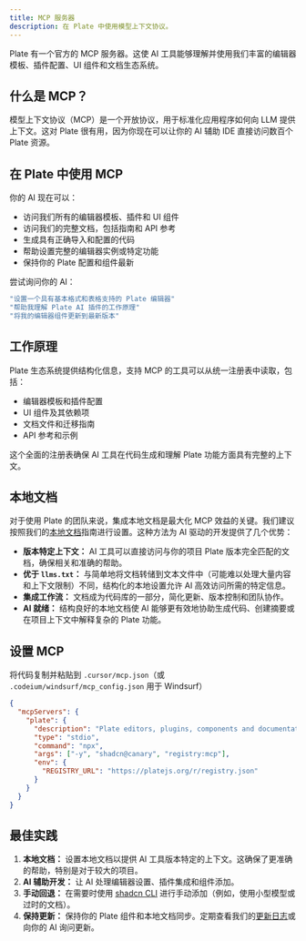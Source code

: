 ```yaml
---
title: MCP 服务器
description: 在 Plate 中使用模型上下文协议。
---
```


Plate 有一个官方的 MCP 服务器。这使 AI 工具能够理解并使用我们丰富的编辑器模板、插件配置、UI 组件和文档生态系统。

## 什么是 MCP？

模型上下文协议（MCP）是一个开放协议，用于标准化应用程序如何向 LLM 提供上下文。这对 Plate 很有用，因为你现在可以让你的 AI 辅助 IDE 直接访问数百个 Plate 资源。

## 在 Plate 中使用 MCP

你的 AI 现在可以：

- 访问我们所有的编辑器模板、插件和 UI 组件
- 访问我们的完整文档，包括指南和 API 参考
- 生成具有正确导入和配置的代码
- 帮助设置完整的编辑器实例或特定功能
- 保持你的 Plate 配置和组件最新

尝试询问你的 AI：

```bash
"设置一个具有基本格式和表格支持的 Plate 编辑器"
"帮助我理解 Plate AI 插件的工作原理"
"将我的编辑器组件更新到最新版本"
```

## 工作原理

Plate 生态系统提供结构化信息，支持 MCP 的工具可以从统一注册表中读取，包括：

- 编辑器模板和插件配置
- UI 组件及其依赖项
- 文档文件和迁移指南
- API 参考和示例

这个全面的注册表确保 AI 工具在代码生成和理解 Plate 功能方面具有完整的上下文。

## 本地文档

对于使用 Plate 的团队来说，集成本地文档是最大化 MCP 效益的关键。我们建议按照我们的[本地文档](/docs/installation/docs)指南进行设置。这种方法为 AI 驱动的开发提供了几个优势：

-   **版本特定上下文：** AI 工具可以直接访问与你的项目 Plate 版本完全匹配的文档，确保相关和准确的帮助。
-   **优于 `llms.txt`：** 与简单地将文档转储到文本文件中（可能难以处理大量内容和上下文限制）不同，结构化的本地设置允许 AI 高效访问所需的特定信息。
-   **集成工作流：** 文档成为代码库的一部分，简化更新、版本控制和团队协作。
-   **AI 就绪：** 结构良好的本地文档使 AI 能够更有效地协助生成代码、创建摘要或在项目上下文中解释复杂的 Plate 功能。

## 设置 MCP

将代码复制并粘贴到 `.cursor/mcp.json`（或 `.codeium/windsurf/mcp_config.json` 用于 Windsurf）

```json
{
  "mcpServers": {
    "plate": {
      "description": "Plate editors, plugins, components and documentation",
      "type": "stdio",
      "command": "npx",
      "args": ["-y", "shadcn@canary", "registry:mcp"],
      "env": {
        "REGISTRY_URL": "https://platejs.org/r/registry.json"
      }
    }
  }
}
```

## 最佳实践

1.  **本地文档：** 设置本地文档以提供 AI 工具版本特定的上下文。这确保了更准确的帮助，特别是对于较大的项目。
2.  **AI 辅助开发：** 让 AI 处理编辑器设置、插件集成和组件添加。
3.  **手动回退：** 在需要时使用 [shadcn CLI](/docs/components/cli) 进行手动添加（例如，使用小型模型或过时的文档）。
4.  **保持更新：** 保持你的 Plate 组件和本地文档同步。定期查看我们的[更新日志](/docs/components/changelog)或向你的 AI 询问更新。
